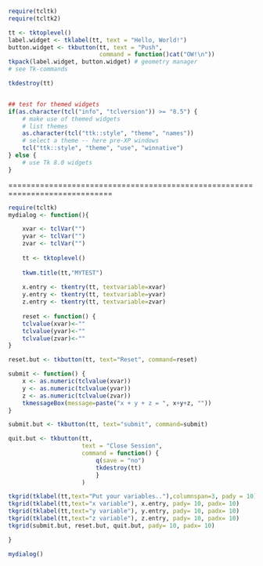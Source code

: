 ```r
require(tcltk)
require(tcltk2)

tt <- tktoplevel()
label.widget <- tklabel(tt, text = "Hello, World!")
button.widget <- tkbutton(tt, text = "Push",
                          command = function()cat("OW!\n"))
tkpack(label.widget, button.widget) # geometry manager
# see Tk-commands
```
```r
tkdestroy(tt)


## test for themed widgets
if(as.character(tcl("info", "tclversion")) >= "8.5") {
    # make use of themed widgets
    # list themes
    as.character(tcl("ttk::style", "theme", "names"))
    # select a theme -- here pre-XP windows
    tcl("ttk::style", "theme", "use", "winnative")
} else {
    # use Tk 8.0 widgets
}
```
============================================================================= 

```r
require(tcltk)
mydialog <- function(){

    xvar <- tclVar("")
    yvar <- tclVar("")
    zvar <- tclVar("")
    
    tt <- tktoplevel()
    
    tkwm.title(tt,"MYTEST")
    
    x.entry <- tkentry(tt, textvariable=xvar)
    y.entry <- tkentry(tt, textvariable=yvar)
    z.entry <- tkentry(tt, textvariable=zvar)
    
    reset <- function() {
    tclvalue(xvar)<-""
    tclvalue(yvar)<-""
    tclvalue(zvar)<-""
}

reset.but <- tkbutton(tt, text="Reset", command=reset)

submit <- function() {
    x <- as.numeric(tclvalue(xvar))
    y <- as.numeric(tclvalue(yvar))
    z <- as.numeric(tclvalue(zvar))
    tkmessageBox(message=paste("x + y + z = ", x+y+z, ""))
}

submit.but <- tkbutton(tt, text="submit", command=submit)

quit.but <- tkbutton(tt,
                     text = "Close Session", 
                     command = function() {
                         q(save = "no")
                         tkdestroy(tt)
                         }
                     )

tkgrid(tklabel(tt,text="Put your variables.."),columnspan=3, pady = 10)
tkgrid(tklabel(tt,text="x variable"), x.entry, pady= 10, padx= 10)
tkgrid(tklabel(tt,text="y variable"), y.entry, pady= 10, padx= 10)
tkgrid(tklabel(tt,text="z variable"), z.entry, pady= 10, padx= 10)
tkgrid(submit.but, reset.but, quit.but, pady= 10, padx= 10)

}

mydialog()
```
